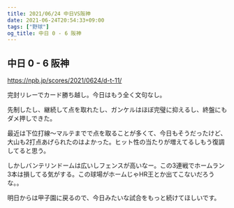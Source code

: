 ```yaml
---
title: 2021/06/24 中日VS阪神
date: 2021-06-24T20:54:33+09:00
tags: ["野球"]
og_title: 中日 0 - 6 阪神
---
```


## 中日 0 - 6 阪神

https://npb.jp/scores/2021/0624/d-t-11/


完封リレーでカード勝ち越し。今日はもう全く文句なし。

先制したし、継続して点を取れたし、ガンケルはほぼ完璧に抑えるし、終盤にもダメ押しできた。

最近は下位打線～マルテまでで点を取ることが多くて、今日もそうだったけど、大山も2打点あげられたのはよかった。ヒット性の当たりが増えてるしもう復調してると思う。

しかしバンテリンドームは広いしフェンスが高いなー。この3連戦でホームラン3本は損してる気がする。この球場がホームじゃHR王とか出てこないだろうな。。

明日からは甲子園に戻るので、今日みたいな試合をもっと続けてほしいです。